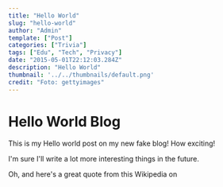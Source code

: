 ```yaml
---
title: "Hello World"
slug: "hello-world"
author: "Admin"
template: ["Post"]
categories: ["Trivia"]
tags: ["Edu", "Tech", "Privacy"]
date: "2015-05-01T22:12:03.284Z"
description: "Hello World"
thumbnail: '../../thumbnails/default.png'
credit: "Foto: gettyimages"
---
```


# Hello World Blog

This is my Hello world post on my new fake blog! How exciting!

I'm sure I'll write a lot more interesting things in the future.

Oh, and here's a great quote from this Wikipedia on